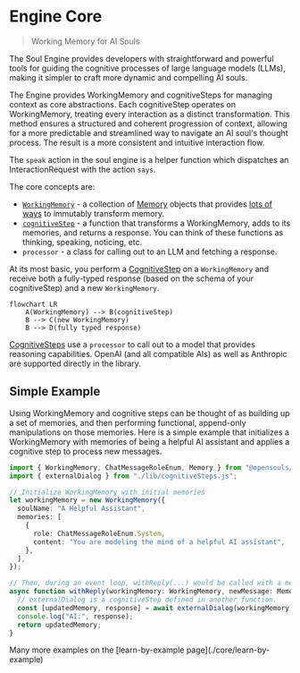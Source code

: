
# Engine Core

> Working Memory for AI Souls

The Soul Engine provides developers with straightforward and powerful tools for guiding the cognitive processes of large language models (LLMs), making it simpler to craft more dynamic and compelling AI souls.

The Engine provides WorkingMemory and cognitiveSteps for managing context as core abstractions. Each cognitiveStep operates on WorkingMemory, treating every interaction as a distinct transformation. This method ensures a structured and coherent progression of context, allowing for a more predictable and streamlined way to navigate an AI soul's thought process. The result is a more consistent and intuitive interaction flow.

The `speak` action in the soul engine is a helper function which dispatches an InteractionRequest with the action `says`.

The core concepts are:
* [`WorkingMemory`](./core/working-memory) - a collection of [Memory](working-memory#the-memory-interface) objects that provides [lots of ways](core/list-manipulation) to immutably transform memory.
* [`cognitiveStep`](./core/cognitive-step) - a function that transforms a WorkingMemory, adds to its memories, and returns a response. You can think of these functions as thinking, speaking, noticing, etc.
* `processor` - a class for calling out to an LLM and fetching a response.

At its most basic, you perform a [CognitiveStep](core/cognitive-step) on a `WorkingMemory` and receive both a fully-typed response (based on the schema of your cognitiveStep) and a new `WorkingMemory`. 

```mermaid
flowchart LR
    A(WorkingMemory) --> B(cognitiveStep)
    B --> C(new WorkingMemory)
    B --> D(fully typed response)
```

[CognitiveSteps](./cognitive-step) use a `processor` to call out to a model that provides reasoning capabilities. OpenAI (and all compatible AIs) as well as Anthropic are supported directly in the library.

## Simple Example

Using WorkingMemory and cognitive steps can be thought of as building up a set of memories, and then performing functional, append-only manipulations on those memories. Here is a simple example that initializes a WorkingMemory with memories of being a helpful AI assistant and applies a cognitive step to process new messages.

```ts
import { WorkingMemory, ChatMessageRoleEnum, Memory } from "@opensouls/engine";
import { externalDialog } from "./lib/cognitiveSteps.js";

// Initialize WorkingMemory with initial memories
let workingMemory = new WorkingMemory({
  soulName: "A Helpful Assistant",
  memories: [
    {
      role: ChatMessageRoleEnum.System,
      content: "You are modeling the mind of a helpful AI assistant",
    },
  ],
});

// Then, during an event loop, withReply(...) would be called with a memory of each new message:
async function withReply(workingMemory: WorkingMemory, newMessage: Memory): Promise<WorkingMemory> {
  // externalDialog is a cognitiveStep defined in another function.
  const [updatedMemory, response] = await externalDialog(workingMemory, newMessage);
  console.log("AI:", response);
  return updatedMemory;
}
```

<Callout type="info" emoji="ℹ️">
  Many more examples on the [learn-by-example page](./core/learn-by-example)
</Callout>
